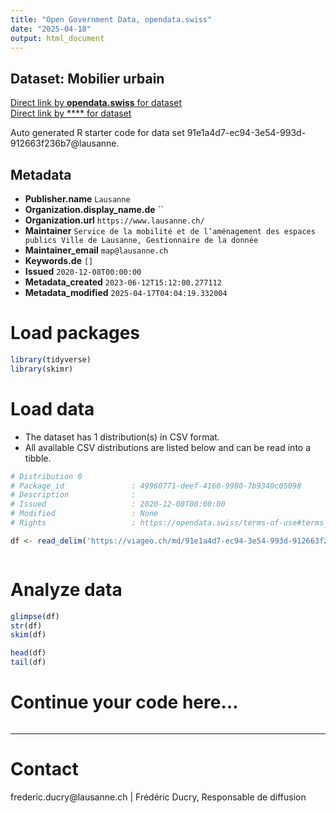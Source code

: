 ```yaml
---
title: "Open Government Data, opendata.swiss"
date: "2025-04-18"
output: html_document
---
```


## Dataset: Mobilier urbain



[Direct link by **opendata.swiss** for dataset](https://opendata.swiss/de/dataset/mobilier-urbain)<br>
[Direct link by **** for dataset](https://viageo.ch/md/91e1a4d7-ec94-3e54-993d-912663f236b7)

Auto generated R starter code for data set 91e1a4d7-ec94-3e54-993d-912663f236b7@lausanne.

## Metadata

- **Publisher.name** `Lausanne`
- **Organization.display_name.de** ``
- **Organization.url** `https://www.lausanne.ch/`
- **Maintainer** `Service de la mobilité et de l’aménagement des espaces publics Ville de Lausanne, Gestionnaire de la donnée`
- **Maintainer_email** `map@lausanne.ch`
- **Keywords.de** `[]`
- **Issued** `2020-12-08T00:00:00`
- **Metadata_created** `2023-06-12T15:12:00.277112`
- **Metadata_modified** `2025-04-17T04:04:19.332004`


# Load packages

```r

library(tidyverse)
library(skimr)

```

# Load data

-   The dataset has 1 distribution(s) in CSV format.
-   All available CSV distributions are listed below and can be read into a tibble.

```r

# Distribution 0
# Package_id               : 49960771-deef-4160-9980-7b9340c05098
# Description              : 
# Issued                   : 2020-12-08T00:00:00
# Modified                 : None
# Rights                   : https://opendata.swiss/terms-of-use#terms_by

df <- read_delim('https://viageo.ch/md/91e1a4d7-ec94-3e54-993d-912663f236b7#downloadAction')



```

# Analyze data

```r

glimpse(df)
str(df)
skim(df)

head(df)
tail(df)

```

# Continue your code here...

```r

```

------------------------------------------------------------------------

# Contact

frederic.ducry@lausanne.ch | Frédéric Ducry, Responsable de diffusion

